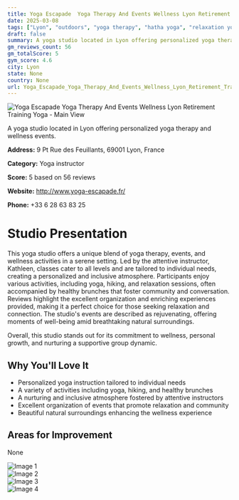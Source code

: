 ```yaml
---
title: Yoga Escapade  Yoga Therapy And Events Wellness Lyon Retirement Training Yoga
date: 2025-03-08
tags: ["Lyon", "outdoors", "yoga therapy", "hatha yoga", "relaxation yoga", "wellness", "community", "Lyon"]  
draft: false
summary: A yoga studio located in Lyon offering personalized yoga therapy and wellness events.
gm_reviews_count: 56
gm_totalScore: 5
gym_score: 4.6
city: Lyon
state: None
country: None
url: Yoga_Escapade_Yoga_Therapy_And_Events_Wellness_Lyon_Retirement_Training_Yoga
---
```


<div className="aspect-[16/9] relative my-8">
  <img 
    src="https://lh5.googleusercontent.com/p/AF1QipNS1eAgkynsgT576s_Alg6ygYU_TPQDFdSuXPyK=w1920-h1080-k-no"
    alt="Yoga Escapade  Yoga Therapy And Events Wellness Lyon Retirement Training Yoga - Main View"
    className="object-cover absolute inset-0 w-full h-full rounded-lg"
  />
</div>

A yoga studio located in Lyon offering personalized yoga therapy and wellness events.

**Address:** 9 Pt Rue des Feuillants, 69001 Lyon, France

**Category:** Yoga instructor

**Score:** 5 based on 56 reviews

**Website:** http://www.yoga-escapade.fr/

**Phone:** +33 6 28 63 83 25

# Studio Presentation

This yoga studio offers a unique blend of yoga therapy, events, and wellness activities in a serene setting. Led by the attentive instructor, Kathleen, classes cater to all levels and are tailored to individual needs, creating a personalized and inclusive atmosphere. Participants enjoy various activities, including yoga, hiking, and relaxation sessions, often accompanied by healthy brunches that foster community and conversation. Reviews highlight the excellent organization and enriching experiences provided, making it a perfect choice for those seeking relaxation and connection. The studio's events are described as rejuvenating, offering moments of well-being amid breathtaking natural surroundings.

Overall, this studio stands out for its commitment to wellness, personal growth, and nurturing a supportive group dynamic.

## Why You'll Love It

- Personalized yoga instruction tailored to individual needs
- A variety of activities including yoga, hiking, and healthy brunches
- A nurturing and inclusive atmosphere fostered by attentive instructors
- Excellent organization of events that promote relaxation and community
- Beautiful natural surroundings enhancing the wellness experience

## Areas for Improvement

None

<div className="grid grid-cols-1 xl:grid-cols-2 gap-4 my-8">
<div className="aspect-[4/3] relative"><img src="https://lh5.googleusercontent.com/p/AF1QipOj7UySXJwfQwB_eMBdWRfgr6wIrowge1oVj_8t=w1920-h1080-k-no" alt="Image 1" className="object-cover absolute inset-0 w-full h-full rounded-lg" /></div>
<div className="aspect-[4/3] relative"><img src="https://lh5.googleusercontent.com/p/AF1QipNF5MCnf-GsBZvMaPvDXmGj5rUIs379PFuDv1vM=w1920-h1080-k-no" alt="Image 2" className="object-cover absolute inset-0 w-full h-full rounded-lg" /></div>
<div className="aspect-[4/3] relative"><img src="https://lh5.googleusercontent.com/p/AF1QipNvrhFw9xYcb6ElpjR9K_N4_SnbcV74y7hAjExV=w1920-h1080-k-no" alt="Image 3" className="object-cover absolute inset-0 w-full h-full rounded-lg" /></div>
<div className="aspect-[4/3] relative"><img src="https://lh5.googleusercontent.com/p/AF1QipNWbLc4v49hLZ0H2i1Z9xHOblmUbSGOQQbtvCL2=w1920-h1080-k-no" alt="Image 4" className="object-cover absolute inset-0 w-full h-full rounded-lg" /></div>
</div>